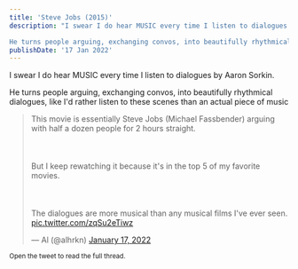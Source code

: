 ```yaml
---
title: 'Steve Jobs (2015)'
description: "I swear I do hear MUSIC every time I listen to dialogues by Aaron Sorkin.

He turns people arguing, exchanging convos, into beautifully rhythmical dialogues, like I'd rather listen to these scenes than an actual piece of music."
publishDate: '17 Jan 2022'
---
```


I swear I do hear MUSIC every time I listen to dialogues by Aaron Sorkin.

He turns people arguing, exchanging convos, into beautifully rhythmical dialogues, like I'd rather listen to these scenes than an actual piece of music

<blockquote class="twitter-tweet"><p lang="en" dir="ltr">This movie is essentially Steve Jobs (Michael Fassbender) arguing with half a dozen people for 2 hours straight.<br></br><br></br>But I keep rewatching it because it&#39;s in the top 5 of my favorite movies.<br></br><br></br>The dialogues are more musical than any musical films I&#39;ve ever seen. <a href="https://t.co/zqSu2eTiwz">pic.twitter.com/zqSu2eTiwz</a></p>&mdash; Al (@alhrkn) <a href="https://twitter.com/alhrkn/status/1483017878206967811?ref_src=twsrc%5Etfw">January 17, 2022</a></blockquote> <script async src="https://platform.twitter.com/widgets.js" charset="utf-8"></script>

<small> Open the tweet to read the full thread.</small>